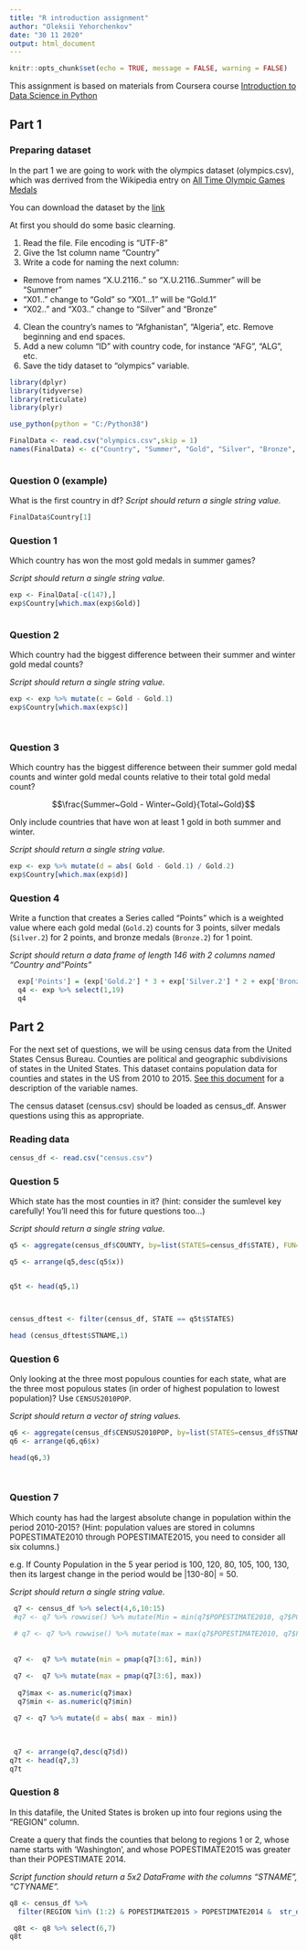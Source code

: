 ```yaml
---
title: "R introduction assignment"
author: "Oleksii Yehorchenkov"
date: "30 11 2020"
output: html_document
---
```


```r
knitr::opts_chunk$set(echo = TRUE, message = FALSE, warning = FALSE)
```

This assignment is based on materials from Coursera course [Introduction to Data Science in Python](https://www.coursera.org/learn/python-data-analysis/home/welcome)

## Part 1
### Preparing dataset

In the part 1 we are going to work with the olympics dataset (olympics.csv), which was derrived from the Wikipedia entry on [All Time Olympic Games Medals](https://en.wikipedia.org/wiki/All-time_Olympic_Games_medal_table)

You can download the dataset by the [link](https://www.dropbox.com/s/9oayr45v7nj30nv/olympics.csv?dl=0)

At first you should do some basic clearning.

1. Read the file. File encoding is "UTF-8"
2. Give the 1st column name "Country"
3. Write a code for naming the next column:
- Remove from names "X.U.2116.." so "X.U.2116..Summer" will be "Summer"
- "X01.." change to "Gold" so "X01...1" will be "Gold.1"
- "X02.." and "X03.." change to "Silver" and "Bronze"
4. Clean the country's names to "Afghanistan", "Algeria", etc. Remove beginning and end spaces.
5. Add a new column "ID" with country code, for instance "AFG", "ALG", etc.
6. Save the tidy dataset to "olympics" variable.


```r


library(dplyr)
library(tidyverse)
library(reticulate)
library(plyr)

use_python(python = "C:/Python38")

FinalData <- read.csv("olympics.csv",skip = 1)
names(FinalData) <- c("Country", "Summer", "Gold", "Silver", "Bronze", "Total", "Winter", "Gold.1", "Silver.1", "Bronze.1", "Total.1", "Games", "Gold.2", "Silver.2", "Bronze.2", "Combined.total")



```

### Question 0 (example)

What is the first country in df?
*Script should return a single string value.*

```r
FinalData$Country[1]
```

### Question 1

Which country has won the most gold medals in summer games?

*Script should return a single string value.*

```r

exp <- FinalData[-c(147),] 
exp$Country[which.max(exp$Gold)]



```

### Question 2

Which country had the biggest difference between their summer and winter gold medal counts?

*Script should return a single string value.*

```r


exp <- exp %>% mutate(c = Gold - Gold.1)
exp$Country[which.max(exp$c)]

 
```

### Question 3

Which country has the biggest difference between their summer gold medal counts and winter gold medal counts relative to their total gold medal count? 

$$\frac{Summer~Gold - Winter~Gold}{Total~Gold}$$

Only include countries that have won at least 1 gold in both summer and winter.

*Script should return a single string value.*

```r

exp <- exp %>% mutate(d = abs( Gold - Gold.1) / Gold.2)
exp$Country[which.max(exp$d)]


```

### Question 4

Write a function that creates a Series called "Points" which is a weighted value where each gold medal (`Gold.2`) counts for 3 points, silver medals (`Silver.2`) for 2 points, and bronze medals (`Bronze.2`) for 1 point.

*Script should return a data frame of length 146 with 2 columns named "Country and "Points"*

```r
  exp['Points'] = (exp['Gold.2'] * 3 + exp['Silver.2'] * 2 + exp['Bronze.2'] * 1)
  q4 <- exp %>% select(1,19)
  q4


```

## Part 2

For the next set of questions, we will be using census data from the United States Census Bureau. Counties are political and geographic subdivisions of states in the United States. This dataset contains population data for counties and states in the US from 2010 to 2015. [See this document](https://www.dropbox.com/s/a0c2fdkaxokk2ys/CO-EST2015-alldata.pdf?dl=0) for a description of the variable names.

The census dataset (census.csv) should be loaded as census_df. Answer questions using this as appropriate.

### Reading data
```r

census_df <- read.csv("census.csv")
```


### Question 5
Which state has the most counties in it? (hint: consider the sumlevel key carefully! You'll need this for future questions too...)

*Script should return a single string value.*

```r
q5 <- aggregate(census_df$COUNTY, by=list(STATES=census_df$STATE), FUN=sum)

q5 <- arrange(q5,desc(q5$x))


q5t <- head(q5,1)



census_dftest <- filter(census_df, STATE == q5t$STATES)

head (census_dftest$STNAME,1)


```

### Question 6
Only looking at the three most populous counties for each state, what are the three most populous states (in order of highest population to lowest population)? Use `CENSUS2010POP`.

*Script should return a vector of string values.*

```r

q6 <- aggregate(census_df$CENSUS2010POP, by=list(STATES=census_df$STNAME), FUN=sum)
q6 <- arrange(q6,q6$x)

head(q6,3)

    
```

### Question 7

Which county has had the largest absolute change in population within the period 2010-2015? (Hint: population values are stored in columns POPESTIMATE2010 through POPESTIMATE2015, you need to consider all six columns.)

e.g. If County Population in the 5 year period is 100, 120, 80, 105, 100, 130, then its largest change in the period would be |130-80| = 50.

*Script should return a single string value.*

```r
 q7 <- census_df %>% select(4,6,10:15)
 #q7 <- q7 %>% rowwise() %>% mutate(Min = min(q7$POPESTIMATE2010, q7$POPESTIMATE2011, q7$POPESTIMATE2012,q7$POPESTIMATE2013,q7$POPESTIMATE2014))
 
 # q7 <- q7 %>% rowwise() %>% mutate(max = max(q7$POPESTIMATE2010, q7$POPESTIMATE2011, q7$POPESTIMATE2012,q7$POPESTIMATE2013,q7$POPESTIMATE2014))
  
  
 q7 <-  q7 %>% mutate(min = pmap(q7[3:6], min))

 q7 <-  q7 %>% mutate(max = pmap(q7[3:6], max))
 
  q7$max <- as.numeric(q7$max)
  q7$min <- as.numeric(q7$min)
 
 q7 <- q7 %>% mutate(d = abs( max - min))
 

 
 q7 <- arrange(q7,desc(q7$d))
q7t <- head(q7,3)
q7t

```

### Question 8

In this datafile, the United States is broken up into four regions using the "REGION" column. 

Create a query that finds the counties that belong to regions 1 or 2, whose name starts with 'Washington', and whose POPESTIMATE2015 was greater than their POPESTIMATE 2014.

*Script function should return a 5x2 DataFrame with the columns "STNAME", "CTYNAME".*

```r
q8 <- census_df %>% 
  filter(REGION %in% (1:2) & POPESTIMATE2015 > POPESTIMATE2014 &  str_detect(CTYNAME, "Washington") )

 q8t <- q8 %>% select(6,7)
q8t


```







